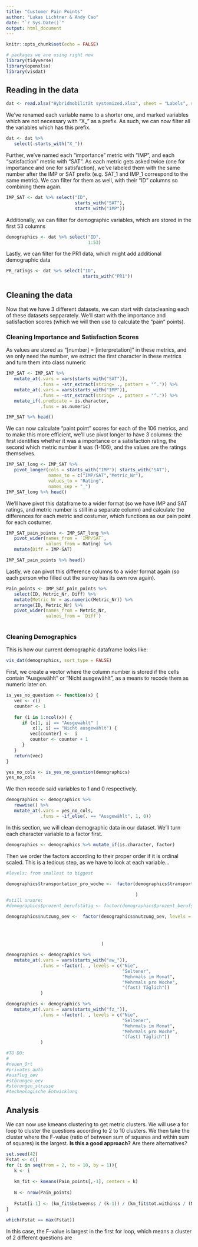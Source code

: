 ```yaml
---
title: "Customer Pain Points"
author: "Lukas Lichtner & Andy Cao"
date: "`r Sys.Date()`"
output: html_document
---
```


```r
knitr::opts_chunk$set(echo = FALSE)

# packages we are using right now
library(tidyverse)
library(openxlsx)
library(visdat)


```

## Reading in the data
```r
dat <- read.xlsx("Hybridmobilität systemized.xlsx", sheet = "Labels", startRow = 2)
```

We've renamed each variable name to a shorter one, and marked variables which are not necessary with "X_" as a prefix. As such, we can now filter all the variables which has this prefix.
```r
dat <- dat %>% 
   select(-starts_with("X_"))
```

Further, we've named each "importance" metric with "IMP", and each "satisfaction" metric with "SAT". As each metric gets asked twice (one for importance and one for satisfaction), we've labeled them with the same number after the IMP or SAT prefix (e.g. SAT_1 and IMP_1 correspond to the same metric). We can filter for them as well, with their "ID" columns so combining them again. 
```r
IMP_SAT <- dat %>% select("ID",
                          starts_with("SAT"),
                          starts_with("IMP"))
```

Additionally, we can filter for demographic variables, which are stored in the first 53 columns
```r

demographics <- dat %>% select("ID",
                               1:53)
```

Lastly, we can filter for the PR1 data, which might add additional demographic data
```r
PR_ratings <- dat %>% select("ID",
                             starts_with("PR1"))
```
## Cleaning the data

Now that we have 3 different datasets, we can start with datacleaning each of these datasets sepparately. We'll start with the importance and satisfaction scores (which we will then use to calculate the "pain" points).

### Cleaning Importance and Satisfaction Scores

As values are stored as "[number] = [interpretation]" in these metrics, and we only need the number, we extract the first character in these metrics and turn them into class numeric
```r
IMP_SAT <- IMP_SAT %>% 
   mutate_at(.vars = vars(starts_with("SAT")),
             .funs = ~str_extract(string= ., pattern = "^.")) %>% 
   mutate_at(.vars = vars(starts_with("IMP")),
             .funs = ~str_extract(string= ., pattern = "^.")) %>% 
   mutate_if(.predicate = is.character,
             .funs = as.numeric)

IMP_SAT %>% head()
```

We can now calculate "paint point" scores for each of the 106 metrics, and to make this more efficient, we'll use pivot longer to have 3 columns: the first identifies whether it was a importance or a satisfaction rating, the second which metric number it was (1-106), and the values are the ratings themselves.
```r
IMP_SAT_long <- IMP_SAT %>% 
   pivot_longer(cols = starts_with("IMP")| starts_with("SAT"),
                names_to = c("IMP/SAT","Metric_Nr"),
                values_to = "Rating",
                names_sep = "_")
IMP_SAT_long %>% head()
```

We'll have pivot this dataframe to a wider format (so we have IMP and SAT ratings, and metric number is still in a separate column) and calculate the differences for each metric and costumer, which functions as our pain point for each costumer.

```r
IMP_SAT_pain_points <- IMP_SAT_long %>% 
   pivot_wider(names_from = `IMP/SAT`,
               values_from = Rating) %>% 
   mutate(Diff = IMP-SAT)

IMP_SAT_pain_points %>% head()
```
Lastly, we can pivot this difference columns to a wider format again (so each person who filled out the survey has its own row again).
```r
Pain_points <- IMP_SAT_pain_points %>% 
   select(ID, Metric_Nr, Diff) %>% 
   mutate(Metric_Nr = as.numeric(Metric_Nr)) %>% 
   arrange(ID, Metric_Nr) %>% 
   pivot_wider(names_from = Metric_Nr,
               values_from = `Diff`)
   
```


### Cleaning Demographics

This is how our current demographic dataframe looks like:
```r
vis_dat(demographics, sort_type = FALSE)

```


First, we create a vector where the column number is stored if the cells contain "Ausgewählt" or "Nicht ausgewählt", as a means to recode them as numeric later on. 

```r
is_yes_no_question <- function(x) {
   vec <- c()
   counter <- 1
   
   for (i in 1:ncol(x)) {
      if (x[1, i] == "Ausgewählt" |
          x[1, i] == "Nicht ausgewählt") {
         vec[counter] <-  i
         counter <- counter + 1
      }
   }
   return(vec)
}

yes_no_cols <- is_yes_no_question(demographics)
yes_no_cols
```

We then recode said variables to 1 and 0 respectively.

```r
demographics <- demographics %>% 
   rowwise() %>% 
   mutate_at(.vars = yes_no_cols, 
             .funs = ~if_else(. == "Ausgewählt", 1, 0))
```


In this section, we will clean demographic data in our dataset. We'll turn each character variable to a factor first.

```r
demographics <- demographics %>% mutate_if(is.character, factor)

```

Then we order the factors according to their proper order if it is ordinal scaled. This is a tedious step, as we have to look at each variable...

```r
#levels: from smallest to biggest

demographics$transportation_pro_woche <-  factor(demographics$transportation_pro_woche, levels = c("Mehrmals in der Woche",
                                                                                                   "Täglich")
                                                 )
#still unsure:
#demographics$prozent_berufstätig <- factor(demographics$prozent_berufstätig)

demographics$nutzung_oev <-  factor(demographics$nutzung_oev, levels = c("Einmal im Monat oder seltener",
                                                                         "Mehrmals im Monat",
                                                                         "Einmal in der Woche",
                                                                         "Mehrmals in der Woche",
                                                                         "Täglich")
                                    )

demographics <- demographics %>% 
   mutate_at(.vars = vars(starts_with("aw_")),
             .funs = ~factor(. , levels = c("Nie",
                                            "Seltener",
                                            "Mehrmals im Monat",
                                            "Mehrmals pro Woche",
                                            "(fast) Täglich"))
             )

demographics <- demographics %>% 
   mutate_at(.vars = vars(starts_with("fz_")),
             .funs = ~factor(. , levels = c("Nie",
                                            "Seltener",
                                            "Mehrmals im Monat",
                                            "Mehrmals pro Woche",
                                            "(fast) Täglich"))
             )

#TO DO:
#
#neuen_Ort
#privates_auto
#ausflug_oev
#störungen_oev
#störungen_strasse
#technologische Entwicklung
```



## Analysis

We can now use kmeans clustering to get metric clusters. We will use a for loop to cluster the questions according to 2 to 10 clusters.  We then take the cluster where the F-value (ratio of between sum of squares and within sum of squares) is the largest. **Is this a good approach?** Are there alternatives?

```r
set.seed(42)
Fstat <- c()
for (i in seq(from = 2, to = 10, by = 1)){
   k <- i
   
   km_fit <- kmeans(Pain_points[,-1], centers = k)
   
   N <- nrow(Pain_points)
   
   Fstat[i-1] <- (km_fit$betweenss / (k-1)) / (km_fit$tot.withinss / (N-k))
}

which(Fstat == max(Fstat))

```

In this case, the F-value is largest in the first for loop, which means a cluster of 2 different questions are 


